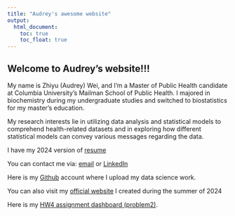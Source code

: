 ```yaml
---
title: "Audrey's awesome website"
output: 
  html_document:
    toc: true
    toc_float: true
---
```


## Welcome to Audrey's website!!!

My name is Zhiyu (Audrey) Wei, and I'm a Master of Public Health candidate at Columbia University's Mailman School of Public Health. I majored in biochemistry during my undergraduate studies and switched to biostatistics for my master's education. 

My research interests lie in utilizing data analysis and statistical models to comprehend health-related datasets and in exploring how different statistical models can convey various messages regarding the data.

I have my 2024 version of [resume](file/ZhiyuWeiResume)

You can contact me via:
[email](mailto:zwei2023@outlook.com)
or
[LinkedIn](https://www.linkedin.com/in/audreywei/)

Here is my [Github](https://github.com/awpods) account where I upload my data science work. 

You can also visit my [official website](index.html) I created during the summer of 2024


Here is my [HW4 assignment dashboard (problem2)](hw4_zw2975.html).

